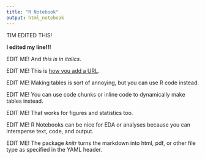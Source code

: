 ```yaml
---
title: "R Notebook"
output: html_notebook
---
```


TIM EDITED THIS!

**I edited my line!!!**  

EDIT ME! And *this is in italics*.  

EDIT ME! This is [how you add a URL](https://www.google.com).  

EDIT ME! Making tables is sort of annoying, but you can use R code instead.  

EDIT ME! You can use code chunks or inline code to dynamically make tables instead.  

EDIT ME! That works for figures and statistics too.  

EDIT ME! R Notebooks can be nice for EDA or analyses because you can intersperse text, code, and output.  

EDIT ME! The package *knitr* turns the markdown into html, pdf, or other file type as specified in the YAML header.  

